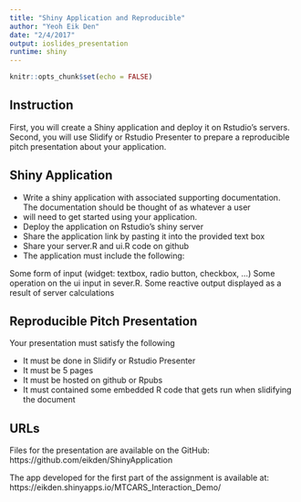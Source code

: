 ```yaml
---
title: "Shiny Application and Reproducible"
author: "Yeoh Eik Den"
date: "2/4/2017"
output: ioslides_presentation
runtime: shiny
---
```


```r
knitr::opts_chunk$set(echo = FALSE)
```

## Instruction

First, you will create a Shiny application and deploy it on Rstudio's servers. Second, you will use Slidify or Rstudio Presenter to prepare a reproducible pitch presentation about your application.

## Shiny Application
- Write a shiny application with associated supporting documentation. The documentation should be thought of as whatever a user 
- will need to get started using your application.
- Deploy the application on Rstudio's shiny server
- Share the application link by pasting it into the provided text box
- Share your server.R and ui.R code on github
- The application must include the following:

Some form of input (widget: textbox, radio button, checkbox, ...)
Some operation on the ui input in sever.R. Some reactive output displayed as a result of server calculations


## Reproducible Pitch Presentation

Your presentation must satisfy the following

- It must be done in Slidify or Rstudio Presenter
- It must be 5 pages
- It must be hosted on github or Rpubs
- It must contained some embedded R code that gets run when slidifying the document

## URLs
Files for the presentation are available on the GitHub: https://github.com/eikden/ShinyApplication

The app developed for the first part of the assignment is available at: https://eikden.shinyapps.io/MTCARS_Interaction_Demo/


